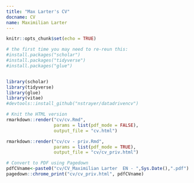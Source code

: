 ```yaml
---
title: "Max Larter's CV"
docname: CV
name: Maximilian Larter
---
```


```r
knitr::opts_chunk$set(echo = TRUE)
```



```r
# the first time you may need to re-reun this:
#install.packages("scholar")
#install.packages("tidyverse")
#install.packages("glue")


library(scholar)
library(tidyverse)
library(glue)
library(vitae)
#devtools::install_github("nstrayer/datadrivencv")
```

```r
# Knit the HTML version
rmarkdown::render("cv/cv.Rmd",
                  params = list(pdf_mode = FALSE),
                  output_file = "cv.html")
```


```r
rmarkdown::render("cv/cv - priv.Rmd",
                  params = list(pdf_mode = TRUE),
                  output_file = "cv/cv_priv.html")
```



```r
# Convert to PDF using Pagedown
pdfCVname<-paste0("cv/CV_Maximilian Larter  EN - ",Sys.Date(),".pdf")
pagedown::chrome_print("cv/cv_priv.html", pdfCVname)
```



